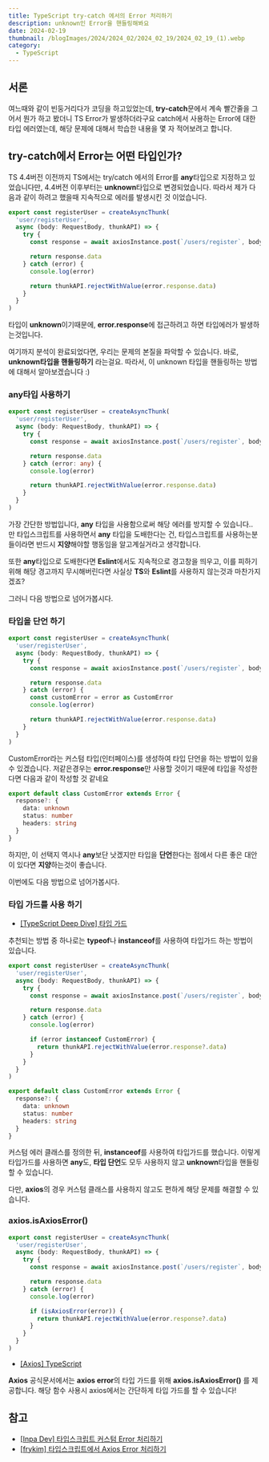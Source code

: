 ```yaml
---
title: TypeScript try-catch 에서의 Error 처리하기
description: unknown인 Error을 핸들링해봐요
date: 2024-02-19
thumbnail: /blogImages/2024/2024_02/2024_02_19/2024_02_19_(1).webp
category:
  - TypeScript
---
```


## 서론

여느때와 같이 빈둥거리다가 코딩을 하고있었는데, **try-catch**문에서 계속 빨간줄을 그어서 뭔가 하고 봤더니 TS Error가 발생하더라구요
catch에서 사용하는 Error에 대한 타입 에러였는데, 해당 문제에 대해서 학습한 내용을 몇 자 적어보려고 합니다.

## try-catch에서 Error는 어떤 타입인가?

TS 4.4버전 이전까지 TS에서는 try/catch 에서의 Error를 **any**타입으로 지정하고 있었습니다만, 4.4버전 이후부터는 **unknown**타입으로 변경되었습니다.
따라서 제가 다음과 같이 하려고 했을때 지속적으로 에러를 발생시킨 것 이었습니다.

```ts showLineNumbers {11}
export const registerUser = createAsyncThunk(
  'user/registerUser',
  async (body: RequestBody, thunkAPI) => {
    try {
      const response = await axiosInstance.post(`/users/register`, body)

      return response.data
    } catch (error) {
      console.log(error)

      return thunkAPI.rejectWithValue(error.response.data)
    }
  }
)
```

타입이 **unknown**이기때문에, **error.response**에 접근하려고 하면 타입에러가 발생하는것입니다.

여기까지 분석이 완료되었다면, 우리는 문제의 본질을 파악할 수 있습니다. 바로, **unknown타입을 핸들링하기** 라는걸요.
따라서, 이 unknown 타입을 핸들링하는 방법에 대해서 알아보겠습니다 :)

### any타입 사용하기

```ts showLineNumbers {11}
export const registerUser = createAsyncThunk(
  'user/registerUser',
  async (body: RequestBody, thunkAPI) => {
    try {
      const response = await axiosInstance.post(`/users/register`, body)

      return response.data
    } catch (error: any) {
      console.log(error)

      return thunkAPI.rejectWithValue(error.response.data)
    }
  }
)
```

가장 간단한 방법입니다, **any** 타입을 사용함으로써 해당 에러를 방지할 수 있습니다.. 만
타입스크립트를 사용하면서 **any** 타입을 도배한다는 건, 타입스크립트를 사용하는분들이라면 반드시 **지양**해야할 행동임을 알고계실거라고 생각합니다.

또한 **any**타입으로 도배한다면 **Eslint**에서도 지속적으로 경고창을 띄우고, 이를 피하기위해 해당 경고까지 무시해버린다면 사실상 **TS**와 **Eslint**를 사용하지 않는것과 마찬가지겠죠?

그러니 다음 방법으로 넘어가봅시다.

### 타입을 단언 하기

```ts showLineNumbers {9}
export const registerUser = createAsyncThunk(
  'user/registerUser',
  async (body: RequestBody, thunkAPI) => {
    try {
      const response = await axiosInstance.post(`/users/register`, body)

      return response.data
    } catch (error) {
      const customError = error as CustomError
      console.log(error)

      return thunkAPI.rejectWithValue(error.response.data)
    }
  }
)
```

CustomError라는 커스텀 타입(인터페이스)를 생성하여 타입 단언을 하는 방법이 있을 수 있겠습니다.
저같은경우는 **error.response**만 사용할 것이기 때문에 타입을 작성한다면 다음과 같이 작성할 것 같네요

```ts showLineNumbers
export default class CustomError extends Error {
  response?: {
    data: unknown
    status: number
    headers: string
  }
}
```

하지만, 이 선택지 역시나 **any**보단 낫겠지만 타입을 **단언**한다는 점에서 다른 좋은 대안이 있다면 **지양**하는것이 좋습니다.

이번에도 다음 방법으로 넘어가봅시다.

### 타입 가드를 사용 하기

- [[TypeScript Deep Dive] 타입 가드](https://radlohead.gitbook.io/typescript-deep-dive/type-system/typeguard)

추천되는 방법 중 하나로는 **typeof**나 **instanceof**를 사용하여 타입가드 하는 방법이 있습니다.

```ts showLineNumbers
export const registerUser = createAsyncThunk(
  'user/registerUser',
  async (body: RequestBody, thunkAPI) => {
    try {
      const response = await axiosInstance.post(`/users/register`, body)

      return response.data
    } catch (error) {
      console.log(error)

      if (error instanceof CustomError) {
        return thunkAPI.rejectWithValue(error.response?.data)
      }
    }
  }
)
```

```ts showLineNumbers
export default class CustomError extends Error {
  response?: {
    data: unknown
    status: number
    headers: string
  }
}
```

커스텀 에러 클래스를 정의한 뒤, **instanceof**를 사용하여 타입가드를 했습니다.
이렇게 타입가드를 사용하면 **any**도, **타입 단언**도 모두 사용하지 않고 **unknown**타입을 핸들링할 수 있습니다.

다만, **axios**의 경우 커스텀 클래스를 사용하지 않고도 편하게 해당 문제를 해결할 수 있습니다.

### axios.isAxiosError()

```ts showLineNumbers {11}
export const registerUser = createAsyncThunk(
  'user/registerUser',
  async (body: RequestBody, thunkAPI) => {
    try {
      const response = await axiosInstance.post(`/users/register`, body)

      return response.data
    } catch (error) {
      console.log(error)

      if (isAxiosError(error)) {
        return thunkAPI.rejectWithValue(error.response?.data)
      }
    }
  }
)
```

- [[Axios] TypeScript](https://github.com/axios/axios/tree/main#typescript)

**Axios** 공식문서에서는 **axios error**의 타입 가드를 위해 **axios.isAxiosError()** 를 제공합니다.
해당 함수 사용시 axios에서는 간단하게 타입 가드를 할 수 있습니다!

## 참고

- [[Inpa Dev] 타입스크립트 커스텀 Error 처리하기](https://inpa.tistory.com/entry/TS-%F0%9F%93%98-%ED%83%80%EC%9E%85%EC%8A%A4%ED%81%AC%EB%A6%BD%ED%8A%B8-%EC%BB%A4%EC%8A%A4%ED%85%80-Error-%EC%B2%98%EB%A6%AC%ED%95%98%EA%B8%B0)
- [[frykim] 타입스크립트에서 Axios Error 처리하기](https://gxxrxn.github.io/axios-error-type-guard/)
